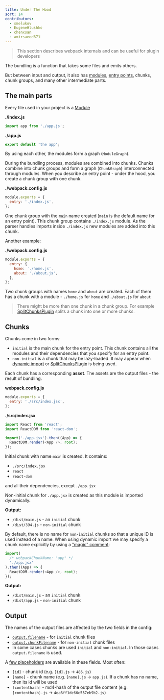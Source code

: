 ```yaml
---
title: Under The Hood
sort: 14
contributors:
  - smelukov
  - EugeneHlushko
  - chenxsan
  - amirsaeed671
---
```


> This section describes webpack internals and can be useful for plugin developers

The bundling is a function that takes some files and emits others.

But between input and output, it also has [modules](/concepts/modules/), [entry points](/concepts/entry-points/), chunks, chunk groups, and many other intermediate parts.

## The main parts

Every file used in your project is a [Module](/concepts/modules/)

**./index.js**

```js
import app from './app.js';
```

**./app.js**

```js
export default 'the app';
```

By using each other, the modules form a graph (`ModuleGraph`).

During the bundling process, modules are combined into chunks.
Chunks combine into chunk groups and form a graph (`ChunkGraph`) interconnected through modules.
When you describe an entry point - under the hood, you create a chunk group with one chunk.

**./webpack.config.js**

```js
module.exports = {
  entry: './index.js',
};
```

One chunk group with the `main` name created (`main` is the default name for an entry point).
This chunk group contains `./index.js` module. As the parser handles imports inside `./index.js` new modules are added into this chunk.

Another example:

**./webpack.config.js**

```js
module.exports = {
  entry: {
    home: './home.js',
    about: './about.js',
  },
};
```

Two chunk groups with names `home` and `about` are created.
Each of them has a chunk with a module - `./home.js` for `home` and `./about.js` for `about`

> There might be more than one chunk in a chunk group. For example [SplitChunksPlugin](/plugins/split-chunks-plugin/) splits a chunk into one or more chunks.

## Chunks

Chunks come in two forms:

- `initial` is the main chunk for the entry point. This chunk contains all the modules and their dependencies that you specify for an entry point.
- `non-initial` is a chunk that may be lazy-loaded. It may appear when [dynamic import](/guides/code-splitting/#dynamic-imports) or [SplitChunksPlugin](/plugins/split-chunks-plugin/) is being used.

Each chunk has a corresponding **asset**. The assets are the output files - the result of bundling.

**webpack.config.js**

```js
module.exports = {
  entry: './src/index.jsx',
};
```

**./src/index.jsx**

```js
import React from 'react';
import ReactDOM from 'react-dom';

import('./app.jsx').then((App) => {
  ReactDOM.render(<App />, root);
});
```

Initial chunk with name `main` is created. It contains:

- `./src/index.jsx`
- `react`
- `react-dom`

and all their dependencies, except `./app.jsx`

Non-initial chunk for `./app.jsx` is created as this module is imported dynamically.

**Output:**

- `/dist/main.js` - an `initial` chunk
- `/dist/394.js` - `non-initial` chunk

By default, there is no name for `non-initial` chunks so that a unique ID is used instead of a name.
When using dynamic import we may specify a chunk name explicitly by using a ["magic" comment](/api/module-methods/#magic-comments):

```js
import(
  /* webpackChunkName: "app" */
  './app.jsx'
).then((App) => {
  ReactDOM.render(<App />, root);
});
```

**Output:**

- `/dist/main.js` - an `initial` chunk
- `/dist/app.js` - `non-initial` chunk

## Output

The names of the output files are affected by the two fields in the config:

- [`output.filename`](/configuration/output/#outputfilename) - for `initial` chunk files
- [`output.chunkFilename`](/configuration/output/#outputchunkfilename) - for `non-initial` chunk files
- In some cases chunks are used `initial` and `non-initial`. In those cases `output.filename` is used.

A [few placeholders](/configuration/output/#template-strings) are available in these fields. Most often:

- `[id]` - chunk id (e.g. `[id].js` -> `485.js`)
- `[name]` - chunk name (e.g. `[name].js` -> `app.js`). If a chunk has no name, then its id will be used
- `[contenthash]` - md4-hash of the output file content (e.g. `[contenthash].js` -> `4ea6ff1de66c537eb9b2.js`)
